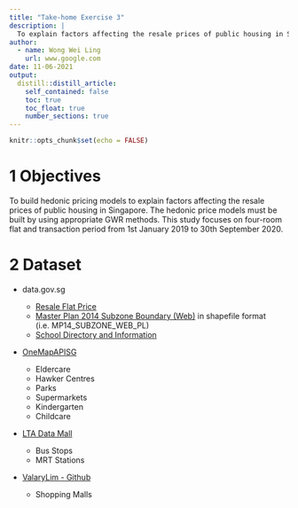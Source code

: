 ```yaml
---
title: "Take-home Exercise 3"
description: |
  To explain factors affecting the resale prices of public housing in Singapore.
author:
  - name: Wong Wei Ling
    url: www.google.com
date: 11-06-2021
output:
  distill::distill_article:
    self_contained: false
    toc: true
    toc_float: true
    number_sections: true
---
```



```r
knitr::opts_chunk$set(echo = FALSE)
```



# 1 Objectives

To build hedonic pricing models to explain factors affecting the resale prices of public housing in Singapore. The hedonic price models must be built by using appropriate GWR methods. This study focuses on four-room flat and transaction period from 1st January 2019 to 30th September 2020.

# 2 Dataset

- data.gov.sg

    + [Resale Flat Price](https://data.gov.sg/dataset/resale-flat-prices)
    + [Master Plan 2014 Subzone Boundary (Web)](https://data.gov.sg/dataset/master-plan-2014-subzone-boundary-web) in shapefile format (i.e. MP14_SUBZONE_WEB_PL)
    + [School Directory and Information](https://data.gov.sg/dataset/school-directory-and-information)

- [OneMapAPISG](https://www.onemap.gov.sg/docs/#themes) 

    + Eldercare
    + Hawker Centres
    + Parks
    + Supermarkets
    + Kindergarten
    + Childcare

- [LTA Data Mall](https://datamall.lta.gov.sg/content/datamall/en/static-data.html)

    + Bus Stops
    + MRT Stations

- [ValaryLim - Github](https://github.com/ValaryLim/Mall-Coordinates-Web-Scraper/blob/master/mall_coordinates_updated.csv)

    + Shopping Malls

